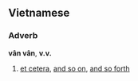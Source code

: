 ==Vietnamese==

===Adverb===
'''vân vân''', '''v.v.'''
#[[et cetera]], [[and so on]], [[and so forth]]
